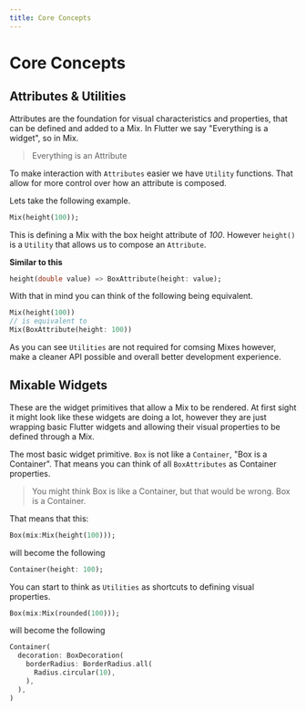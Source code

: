```yaml
---
title: Core Concepts
---
```




# Core Concepts

## Attributes & Utilities

Attributes are the foundation for visual characteristics and properties, that can be defined and added to a Mix. In Flutter we say "Everything is a widget", so in Mix.

> Everything is an Attribute

To make interaction with `Attributes` easier we have `Utility` functions. That allow for more control over how an attribute is composed.

Lets take the following example.

```dart
Mix(height(100));
```


This is defining a Mix with the box height attribute of _100_.
However `height()` is a `Utility` that allows us to compose an `Attribute`.

**Similar to this**

```dart
height(double value) => BoxAttribute(height: value);
```

With that in mind you can think of the following being equivalent.

```dart
Mix(height(100))
// is equivalent to
Mix(BoxAttribute(height: 100))
```

As you can see `Utilities` are not required for comsing Mixes however, make a cleaner API possible and overall better development experience.

## Mixable Widgets

These are the widget primitives that allow a Mix to be rendered. At first sight it might look like these widgets are doing a lot, however they are just wrapping basic Flutter widgets and allowing their visual properties to be defined through a Mix.

The most basic widget primitive. `Box` is not like a `Container`, "Box is a Container". That means you can think of all `BoxAttributes` as Container properties.

> You might think Box is like a Container, but that would be wrong. Box is a Container.

That means that this:

```dart
Box(mix:Mix(height(100)));
```

will become the following

```dart
Container(height: 100);
```

You can start to think as `Utilities` as shortcuts to defining visual properties.

```dart
Box(mix:Mix(rounded(100)));
```

will become the following

```dart
Container(
  decoration: BoxDecoration(
    borderRadius: BorderRadius.all(
      Radius.circular(10),
    ),
  ),
)
```


